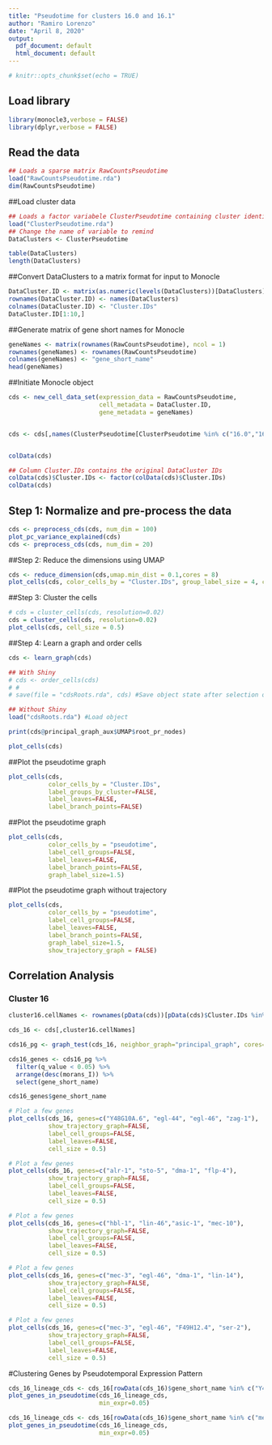 ```yaml
---
title: "Pseudotime for clusters 16.0 and 16.1"
author: "Ramiro Lorenzo"
date: "April 8, 2020"
output:
  pdf_document: default
  html_document: default
---
```


```r
# knitr::opts_chunk$set(echo = TRUE)
```


## Load library
```r
library(monocle3,verbose = FALSE)
library(dplyr,verbose = FALSE)
```

## Read the data
```r
## Loads a sparse matrix RawCountsPseudotime
load("RawCountsPseudotime.rda")
dim(RawCountsPseudotime)
```

##Load cluster data
```r
## Loads a factor variabele ClusterPseudotime containing cluster identities
load("ClusterPseudotime.rda")
## Change the name of variable to remind
DataClusters <- ClusterPseudotime

table(DataClusters)
length(DataClusters)
```

##Convert DataClusters to a matrix format for input to Monocle
```r
DataCluster.ID <- matrix(as.numeric(levels(DataClusters))[DataClusters], ncol = 1)
rownames(DataCluster.ID) <- names(DataClusters)
colnames(DataCluster.ID) <- "Cluster.IDs"
DataCluster.ID[1:10,]
```

##Generate matrix of gene short names for Monocle
```r
geneNames <- matrix(rownames(RawCountsPseudotime), ncol = 1)
rownames(geneNames) <- rownames(RawCountsPseudotime)
colnames(geneNames) <- "gene_short_name"
head(geneNames)
```

##Initiate Monocle object
```r
cds <- new_cell_data_set(expression_data = RawCountsPseudotime,
                         cell_metadata = DataCluster.ID,
                         gene_metadata = geneNames)


cds <- cds[,names(ClusterPseudotime[ClusterPseudotime %in% c("16.0","16.1")])] 


colData(cds)

## Column Cluster.IDs contains the original DataCluster IDs
colData(cds)$Cluster.IDs <- factor(colData(cds)$Cluster.IDs)
colData(cds)
```

## Step 1: Normalize and pre-process the data
```r
cds <- preprocess_cds(cds, num_dim = 100)
plot_pc_variance_explained(cds)
cds <- preprocess_cds(cds, num_dim = 20)
```

##Step 2: Reduce the dimensions using UMAP
```r
cds <- reduce_dimension(cds,umap.min_dist = 0.1,cores = 8)
plot_cells(cds, color_cells_by = "Cluster.IDs", group_label_size = 4, cell_size = 0.5)
```

##Step 3: Cluster the cells
```r
# cds = cluster_cells(cds, resolution=0.02)
cds = cluster_cells(cds, resolution=0.02)
plot_cells(cds, cell_size = 0.5)

```

##Step 4: Learn a graph and order cells
```r
cds <- learn_graph(cds)
```
```r
## With Shiny
# cds <- order_cells(cds)
# #
# save(file = "cdsRoots.rda", cds) #Save object state after selection of roots

## Without Shiny
load("cdsRoots.rda") #Load object

print(cds@principal_graph_aux$UMAP$root_pr_nodes)
```
```r
plot_cells(cds)
```

##Plot the pseudotime graph
```r
plot_cells(cds,
           color_cells_by = "Cluster.IDs",
           label_groups_by_cluster=FALSE,
           label_leaves=FALSE,
           label_branch_points=FALSE)
```

##Plot the pseudotime graph
```r
plot_cells(cds,
           color_cells_by = "pseudotime",
           label_cell_groups=FALSE,
           label_leaves=FALSE,
           label_branch_points=FALSE, 
           graph_label_size=1.5)
```

##Plot the pseudotime graph without trajectory
```r
plot_cells(cds,
           color_cells_by = "pseudotime",
           label_cell_groups=FALSE,
           label_leaves=FALSE,
           label_branch_points=FALSE, 
           graph_label_size=1.5,
           show_trajectory_graph = FALSE)
```

## Correlation Analysis
### Cluster 16
```r
cluster16.cellNames <- rownames(pData(cds))[pData(cds)$Cluster.IDs %in% c(16, 16.1)]

cds_16 <- cds[,cluster16.cellNames]

cds16_pg <- graph_test(cds_16, neighbor_graph="principal_graph", cores=4, verbose = F)

cds16_genes <- cds16_pg %>% 
  filter(q_value < 0.05) %>% 
  arrange(desc(morans_I)) %>% 
  select(gene_short_name)
```

```r
cds16_genes$gene_short_name
```


```r
# Plot a few genes
plot_cells(cds_16, genes=c("Y48G10A.6", "egl-44", "egl-46", "zag-1"),
           show_trajectory_graph=FALSE,
           label_cell_groups=FALSE,
           label_leaves=FALSE,
           cell_size = 0.5)
```
```r
# Plot a few genes
plot_cells(cds_16, genes=c("alr-1", "sto-5", "dma-1", "flp-4"),
           show_trajectory_graph=FALSE,
           label_cell_groups=FALSE,
           label_leaves=FALSE,
           cell_size = 0.5)
```
```r
# Plot a few genes
plot_cells(cds_16, genes=c("hbl-1", "lin-46","asic-1", "mec-10"),
           show_trajectory_graph=FALSE,
           label_cell_groups=FALSE,
           label_leaves=FALSE,
           cell_size = 0.5)
```
```r
# Plot a few genes
plot_cells(cds_16, genes=c("mec-3", "egl-46", "dma-1", "lin-14"),
           show_trajectory_graph=FALSE,
           label_cell_groups=FALSE,
           label_leaves=FALSE,
           cell_size = 0.5)
```

```r
# Plot a few genes
plot_cells(cds_16, genes=c("mec-3", "egl-46", "F49H12.4", "ser-2"),
           show_trajectory_graph=FALSE,
           label_cell_groups=FALSE,
           label_leaves=FALSE,
           cell_size = 0.5)
```

#Clustering Genes by Pseudotemporal Expression Pattern
```r

cds_16_lineage_cds <- cds_16[rowData(cds_16)$gene_short_name %in% c("Y48G10A.6","dma-1", "lin-14", "egl-46"),]
plot_genes_in_pseudotime(cds_16_lineage_cds,
                         min_expr=0.05)
```
```r

cds_16_lineage_cds <- cds_16[rowData(cds_16)$gene_short_name %in% c("mec-3", "mec-10", "asic-1","F49H12.4", "ser-2"),]
plot_genes_in_pseudotime(cds_16_lineage_cds,
                         min_expr=0.05)
```